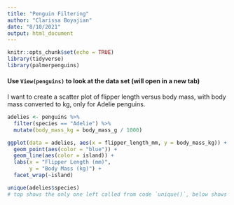 ```yaml
---
title: "Penguin Filtering"
author: "Clarissa Boyajian"
date: "8/10/2021"
output: html_document
---
```


```r
knitr::opts_chunk$set(echo = TRUE)
library(tidyverse)
library(palmerpenguins)
```

#### Use `View(penguins)` to look at the data set (will open in a new tab)

I want to create a scatter plot of flipper length versus body mass, with body mass converted to kg, only for Adelie penguins. 

```r
adelies <- penguins %>% 
  filter(species == "Adelie") %>% 
  mutate(body_mass_kg = body_mass_g / 1000)

ggplot(data = adelies, aes(x = flipper_length_mm, y = body_mass_kg)) +
  geom_point(aes(color = "blue")) +
  geom_line(aes(color = island)) +
  labs(x = "Flipper Length (mm)",
       y = "Body Mass (kg)") +
  facet_wrap(~island)

unique(adelies$species)
# top shows the only one left called from code `unique()`, below shows all original levels
```


